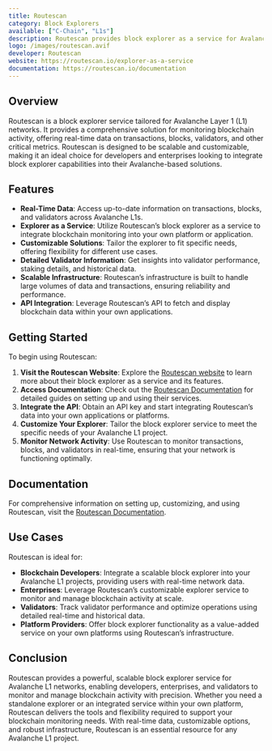 ```yaml
---
title: Routescan
category: Block Explorers
available: ["C-Chain", "L1s"]
description: Routescan provides block explorer as a service for Avalanche L1s, offering real-time data on transactions, blocks, validators, and more.
logo: /images/routescan.avif
developer: Routescan
website: https://routescan.io/explorer-as-a-service
documentation: https://routescan.io/documentation
---
```


## Overview

Routescan is a block explorer service tailored for Avalanche Layer 1 (L1) networks. It provides a comprehensive solution for monitoring blockchain activity, offering real-time data on transactions, blocks, validators, and other critical metrics. Routescan is designed to be scalable and customizable, making it an ideal choice for developers and enterprises looking to integrate block explorer capabilities into their Avalanche-based solutions.

## Features

- **Real-Time Data**: Access up-to-date information on transactions, blocks, and validators across Avalanche L1s.
- **Explorer as a Service**: Utilize Routescan’s block explorer as a service to integrate blockchain monitoring into your own platform or application.
- **Customizable Solutions**: Tailor the explorer to fit specific needs, offering flexibility for different use cases.
- **Detailed Validator Information**: Get insights into validator performance, staking details, and historical data.
- **Scalable Infrastructure**: Routescan’s infrastructure is built to handle large volumes of data and transactions, ensuring reliability and performance.
- **API Integration**: Leverage Routescan’s API to fetch and display blockchain data within your own applications.

## Getting Started

To begin using Routescan:

1. **Visit the Routescan Website**: Explore the [Routescan website](https://routescan.io/explorer-as-a-service) to learn more about their block explorer as a service and its features.
2. **Access Documentation**: Check out the [Routescan Documentation](https://routescan.io/documentation) for detailed guides on setting up and using their services.
3. **Integrate the API**: Obtain an API key and start integrating Routescan’s data into your own applications or platforms.
4. **Customize Your Explorer**: Tailor the block explorer service to meet the specific needs of your Avalanche L1 project.
5. **Monitor Network Activity**: Use Routescan to monitor transactions, blocks, and validators in real-time, ensuring that your network is functioning optimally.

## Documentation

For comprehensive information on setting up, customizing, and using Routescan, visit the [Routescan Documentation](https://routescan.io/documentation).

## Use Cases

Routescan is ideal for:

- **Blockchain Developers**: Integrate a scalable block explorer into your Avalanche L1 projects, providing users with real-time network data.
- **Enterprises**: Leverage Routescan’s customizable explorer service to monitor and manage blockchain activity at scale.
- **Validators**: Track validator performance and optimize operations using detailed real-time and historical data.
- **Platform Providers**: Offer block explorer functionality as a value-added service on your own platforms using Routescan’s infrastructure.

## Conclusion

Routescan provides a powerful, scalable block explorer service for Avalanche L1 networks, enabling developers, enterprises, and validators to monitor and manage blockchain activity with precision. Whether you need a standalone explorer or an integrated service within your own platform, Routescan delivers the tools and flexibility required to support your blockchain monitoring needs. With real-time data, customizable options, and robust infrastructure, Routescan is an essential resource for any Avalanche L1 project.

